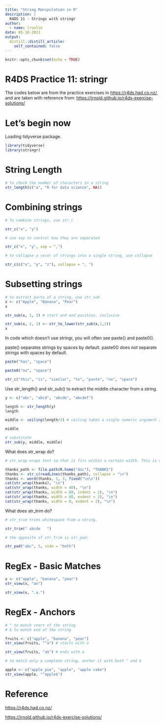 ```yaml
---
title: "String Manipulation in R"
description: |
  R4DS 11 - Strings with stringr
author:
  - name: lruolin
date: 05-18-2021
output:
  distill::distill_article:
    self_contained: false
---
```



```r
knitr::opts_chunk$set(echo = TRUE)
```

# R4DS Practice 11: stringr

The codes below are from the practice exercises in <https://r4ds.had.co.nz/>, and are taken with reference from: <https://jrnold.github.io/r4ds-exercise-solutions/>

# Let's begin now

Loading tidyverse package. 

```r
library(tidyverse)
library(stringr)

```

# String Length

```r
# to check the number of characters in a string
str_length(c("a", "R for data science", NA))

```

# Combining strings

```r
# To combine strings, use str_c

str_c("x", "y")

# use sep to control how they are separated

str_c("x", "y", sep = ",")

# to collapse a vecor of strings into a single string, use collapse

str_c(c("x", "y", "z"), collapse = ", ")

```

# Subsetting strings

```r

# to extract parts of a string, use str_sub
x <- c("Apple", "Banana", "Pear")
x

str_sub(x, 1, 3) # start and end position, inclusive

str_sub(x, 1, 1) <- str_to_lower(str_sub(x,1,1))
x

```

In code which doesn't use stringr, you will often see paste() and paste0(). 

paste() separates strings by spaces by default.
paste0() does not separate strings with spaces by default.

```r
paste("has", "space")

paste0("no", "space")

str_c("this", "is", "similar", "to", "paste", "no", "space")
```

Use str_length() and str_sub() to extract the middle character from  a string. 

```r
y <- c("abc", "abcd", "abcde", "abcdef")

length <- str_length(y)
length

middle <- ceiling(length/2) # ceiling takes a single numeric argument and returns a numeric vector containing the smallest integers not less than the corresponding elements of x

middle

# substitute
str_sub(y, middle, middle)

```

What does str_wrap do?

```r
# str_wrap wraps text so that it fits within a certain width. This is useful for wrapping long strings of text to be typeset. 

thanks_path <- file.path(R.home("doc"), "THANKS")
thanks <- str_c(readLines(thanks_path), collapse = "\n")
thanks <- word(thanks, 1, 3, fixed("\n\n"))
cat(str_wrap(thanks), "\n")
cat(str_wrap(thanks, width = 40), "\n")
cat(str_wrap(thanks, width = 60, indent = 2), "\n")
cat(str_wrap(thanks, width = 60, exdent = 2), "\n")
cat(str_wrap(thanks, width = 0, exdent = 2), "\n")
```
What does str_trim do?

```r
# str_trim trims whitespace from a string.

str_trim(" abcde   ")

# the opposite of str_trim is str_pad:

str_pad("abc", 5, side = "both")


```

# RegEx - Basic Matches

```r
x <- c("apple", "banana", "pear")
str_view(x, "an")

str_view(x, ".a.")

```
# RegEx - Anchors

```r
# ^ to match start of the string
# $ to match end of the string

fruits <- c("apple", "banana", "pear")
str_view(fruits, "^a") # starts with a

str_view(fruits, "a$") # ends with a

# to match only a complete string, anchor it with both ^ and $

apple <- c("apple pie", "apple", "apple cake")
str_view(apple, "^apple$")

```



# Reference
<https://r4ds.had.co.nz/>

<https://jrnold.github.io/r4ds-exercise-solutions/>

